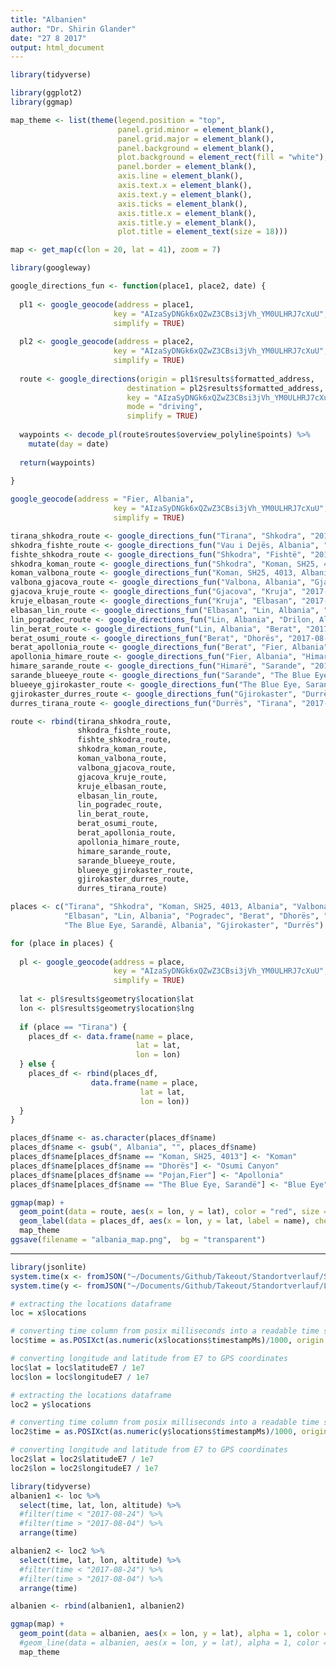 ```yaml
---
title: "Albanien"
author: "Dr. Shirin Glander"
date: "27 8 2017"
output: html_document
---
```


```r
library(tidyverse)
```

```r
library(ggplot2)
library(ggmap)

map_theme <- list(theme(legend.position = "top",
                        panel.grid.minor = element_blank(),
                        panel.grid.major = element_blank(),
                        panel.background = element_blank(),
                        plot.background = element_rect(fill = "white"),
                        panel.border = element_blank(),
                        axis.line = element_blank(),
                        axis.text.x = element_blank(),
                        axis.text.y = element_blank(),
                        axis.ticks = element_blank(),
                        axis.title.x = element_blank(),
                        axis.title.y = element_blank(),
                        plot.title = element_text(size = 18)))

map <- get_map(c(lon = 20, lat = 41), zoom = 7)
```

```r
library(googleway)
```

```r
google_directions_fun <- function(place1, place2, date) {
  
  pl1 <- google_geocode(address = place1,
                       key = "AIzaSyDNGk6xQZwZ3CBsi3jVh_YM0ULHRJ7cXuU",
                       simplify = TRUE)
  
  pl2 <- google_geocode(address = place2,
                       key = "AIzaSyDNGk6xQZwZ3CBsi3jVh_YM0ULHRJ7cXuU",
                       simplify = TRUE)
  
  route <- google_directions(origin = pl1$results$formatted_address,
                          destination = pl2$results$formatted_address,
                          key = "AIzaSyDNGk6xQZwZ3CBsi3jVh_YM0ULHRJ7cXuU",
                          mode = "driving",
                          simplify = TRUE)
  
  waypoints <- decode_pl(route$routes$overview_polyline$points) %>%
    mutate(day = date)
  
  return(waypoints)
  
}
```

```r
google_geocode(address = "Fier, Albania",
                       key = "AIzaSyDNGk6xQZwZ3CBsi3jVh_YM0ULHRJ7cXuU",
                       simplify = TRUE)
```

```r
tirana_shkodra_route <- google_directions_fun("Tirana", "Shkodra", "2017-08-06")
shkodra_fishte_route <- google_directions_fun("Vau i Dejës, Albania", "Fishtë", "2017-08-07")
fishte_shkodra_route <- google_directions_fun("Shkodra", "Fishtë", "2017-08-07")
shkodra_koman_route <- google_directions_fun("Shkodra", "Koman, SH25, 4013, Albania", "2017-08-08")
koman_valbona_route <- google_directions_fun("Koman, SH25, 4013, Albania", "Valbona, Albania", "2017-08-08")
valbona_gjacova_route <- google_directions_fun("Valbona, Albania", "Gjacova", "2017-08-11")
gjacova_kruje_route <- google_directions_fun("Gjacova", "Kruja", "2017-08-11")
kruje_elbasan_route <- google_directions_fun("Kruja", "Elbasan", "2017-08-13")
elbasan_lin_route <- google_directions_fun("Elbasan", "Lin, Albania", "2017-08-13")
lin_pogradec_route <- google_directions_fun("Lin, Albania", "Drilon, Albania", "2017-08-14")
lin_berat_route <- google_directions_fun("Lin, Albania", "Berat", "2017-08-15")
berat_osumi_route <- google_directions_fun("Berat", "Dhorës", "2017-08-16")
berat_apollonia_route <- google_directions_fun("Berat", "Fier, Albania", "2017-08-17")
apollonia_himare_route <- google_directions_fun("Fier, Albania", "Himarë", "2017-08-17")
himare_sarande_route <- google_directions_fun("Himarë", "Sarande", "2017-08-19")
sarande_blueeye_route <- google_directions_fun("Sarande", "The Blue Eye, Sarandë, Albania", "2017-08-19")
blueeye_gjirokaster_route <- google_directions_fun("The Blue Eye, Sarandë, Albania", "Gjirokaster", "2017-08-19")
gjirokaster_durres_route <- google_directions_fun("Gjirokaster", "Durrës", "2017-08-22")
durres_tirana_route <- google_directions_fun("Durrës", "Tirana", "2017-08-24")
```

```r
route <- rbind(tirana_shkodra_route,
               shkodra_fishte_route,
               fishte_shkodra_route,
               shkodra_koman_route,
               koman_valbona_route,
               valbona_gjacova_route,
               gjacova_kruje_route,
               kruje_elbasan_route,
               elbasan_lin_route,
               lin_pogradec_route,
               lin_berat_route,
               berat_osumi_route,
               berat_apollonia_route,
               apollonia_himare_route,
               himare_sarande_route,
               sarande_blueeye_route,
               blueeye_gjirokaster_route,
               gjirokaster_durres_route,
               durres_tirana_route)
```

```r
places <- c("Tirana", "Shkodra", "Koman, SH25, 4013, Albania", "Valbona, Albania", "Kruja", 
            "Elbasan", "Lin, Albania", "Pogradec", "Berat", "Dhorës", "Pojan,Fier, Albania", "Himarë", "Sarande",
            "The Blue Eye, Sarandë, Albania", "Gjirokaster", "Durrës")

for (place in places) {
  
  pl <- google_geocode(address = place,
                       key = "AIzaSyDNGk6xQZwZ3CBsi3jVh_YM0ULHRJ7cXuU",
                       simplify = TRUE)
  
  lat <- pl$results$geometry$location$lat
  lon <- pl$results$geometry$location$lng
  
  if (place == "Tirana") {
    places_df <- data.frame(name = place,
                            lat = lat,
                            lon = lon)
  } else {
    places_df <- rbind(places_df,
                  data.frame(name = place,
                             lat = lat,
                             lon = lon))
  }
}

places_df$name <- as.character(places_df$name)
places_df$name <- gsub(", Albania", "", places_df$name)
places_df$name[places_df$name == "Koman, SH25, 4013"] <- "Koman"
places_df$name[places_df$name == "Dhorës"] <- "Osumi Canyon"
places_df$name[places_df$name == "Pojan,Fier"] <- "Apollonia"
places_df$name[places_df$name == "The Blue Eye, Sarandë"] <- "Blue Eye"
```

```r
ggmap(map) + 
  geom_point(data = route, aes(x = lon, y = lat), color = "red", size = 1) +
  geom_label(data = places_df, aes(x = lon, y = lat, label = name), check_overlap = TRUE, alpha = 0.5) +
  map_theme
ggsave(filename = "albania_map.png",  bg = "transparent")
```

---

```r
library(jsonlite)
system.time(x <- fromJSON("~/Documents/Github/Takeout/Standortverlauf/Standortverlauf.json"))
system.time(y <- fromJSON("~/Documents/Github/Takeout/Standortverlauf/Location History.json"))
```

```r
# extracting the locations dataframe
loc = x$locations

# converting time column from posix milliseconds into a readable time scale
loc$time = as.POSIXct(as.numeric(x$locations$timestampMs)/1000, origin = "1970-01-01")

# converting longitude and latitude from E7 to GPS coordinates
loc$lat = loc$latitudeE7 / 1e7
loc$lon = loc$longitudeE7 / 1e7
```

```r
# extracting the locations dataframe
loc2 = y$locations

# converting time column from posix milliseconds into a readable time scale
loc2$time = as.POSIXct(as.numeric(y$locations$timestampMs)/1000, origin = "1970-01-01")

# converting longitude and latitude from E7 to GPS coordinates
loc2$lat = loc2$latitudeE7 / 1e7
loc2$lon = loc2$longitudeE7 / 1e7
```

```r
library(tidyverse)
albanien1 <- loc %>%
  select(time, lat, lon, altitude) %>%
  #filter(time < "2017-08-24") %>%
  #filter(time > "2017-08-04") %>%
  arrange(time)

albanien2 <- loc2 %>%
  select(time, lat, lon, altitude) %>%
  #filter(time < "2017-08-24") %>%
  #filter(time > "2017-08-04") %>%
  arrange(time)

albanien <- rbind(albanien1, albanien2)
```

```r
ggmap(map) + 
  geom_point(data = albanien, aes(x = lon, y = lat), alpha = 1, color = "red", size = 2) +
  #geom_line(data = albanien, aes(x = lon, y = lat), alpha = 1, color = "red") +
  map_theme
```

